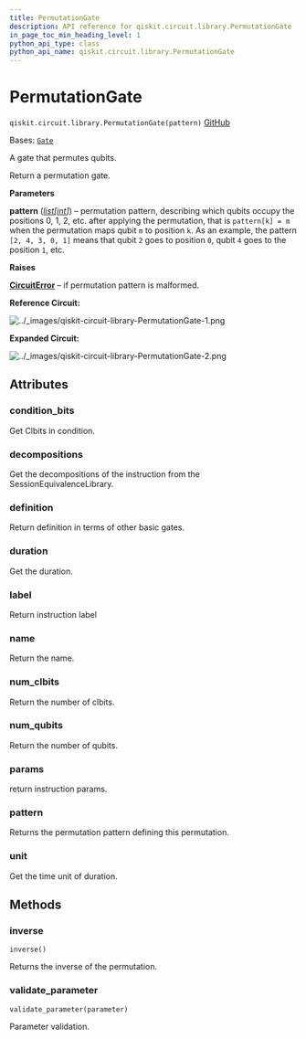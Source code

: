```yaml
---
title: PermutationGate
description: API reference for qiskit.circuit.library.PermutationGate
in_page_toc_min_heading_level: 1
python_api_type: class
python_api_name: qiskit.circuit.library.PermutationGate
---
```


# PermutationGate

<span id="qiskit.circuit.library.PermutationGate" />

`qiskit.circuit.library.PermutationGate(pattern)` [GitHub](https://github.com/qiskit/qiskit/tree/stable/0.25/qiskit/circuit/library/generalized_gates/permutation.py "view source code")

Bases: [`Gate`](qiskit.circuit.Gate "qiskit.circuit.gate.Gate")

A gate that permutes qubits.

Return a permutation gate.

**Parameters**

**pattern** ([*list*](https://docs.python.org/3/library/stdtypes.html#list "(in Python v3.12)")*\[*[*int*](https://docs.python.org/3/library/functions.html#int "(in Python v3.12)")*]*) – permutation pattern, describing which qubits occupy the positions 0, 1, 2, etc. after applying the permutation, that is `pattern[k] = m` when the permutation maps qubit `m` to position `k`. As an example, the pattern `[2, 4, 3, 0, 1]` means that qubit `2` goes to position `0`, qubit `4` goes to the position `1`, etc.

**Raises**

[**CircuitError**](circuit#qiskit.circuit.CircuitError "qiskit.circuit.CircuitError") – if permutation pattern is malformed.

**Reference Circuit:**

![../\_images/qiskit-circuit-library-PermutationGate-1.png](/images/api/qiskit/0.44/qiskit-circuit-library-PermutationGate-1.png)

**Expanded Circuit:**

![../\_images/qiskit-circuit-library-PermutationGate-2.png](/images/api/qiskit/0.44/qiskit-circuit-library-PermutationGate-2.png)

## Attributes

<span id="qiskit.circuit.library.PermutationGate.condition_bits" />

### condition\_bits

Get Clbits in condition.

<span id="qiskit.circuit.library.PermutationGate.decompositions" />

### decompositions

Get the decompositions of the instruction from the SessionEquivalenceLibrary.

<span id="qiskit.circuit.library.PermutationGate.definition" />

### definition

Return definition in terms of other basic gates.

<span id="qiskit.circuit.library.PermutationGate.duration" />

### duration

Get the duration.

<span id="qiskit.circuit.library.PermutationGate.label" />

### label

Return instruction label

<span id="qiskit.circuit.library.PermutationGate.name" />

### name

Return the name.

<span id="qiskit.circuit.library.PermutationGate.num_clbits" />

### num\_clbits

Return the number of clbits.

<span id="qiskit.circuit.library.PermutationGate.num_qubits" />

### num\_qubits

Return the number of qubits.

<span id="qiskit.circuit.library.PermutationGate.params" />

### params

return instruction params.

<span id="qiskit.circuit.library.PermutationGate.pattern" />

### pattern

Returns the permutation pattern defining this permutation.

<span id="qiskit.circuit.library.PermutationGate.unit" />

### unit

Get the time unit of duration.

## Methods

### inverse

<span id="qiskit.circuit.library.PermutationGate.inverse" />

`inverse()`

Returns the inverse of the permutation.

### validate\_parameter

<span id="qiskit.circuit.library.PermutationGate.validate_parameter" />

`validate_parameter(parameter)`

Parameter validation.


